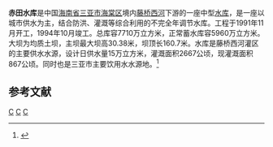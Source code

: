 {{Infobox Reservoir 
|name = 赤田水库
|nickname = 
|image = 
|image_caption = 
|pushpin_map =  China Hainan
|pushpin_map_caption = 赤田水库在海南的位置
|code =BHFL1001693
|class = 中型
|location_of_reservoir = [[海南省|海南省]][[三亚市|三亚市]][[海棠区|海棠区]]
|location_of_dam = 
|inflow = [[藤桥西河|藤桥西河]]
|outflow = 
|catchment_area = 220.55
|reservoir_area = 
|mean_depth =
|maximum_depth = 
|flood_level = 
|normal_water_level = 
|dead_water_level = 
|water_quality = 
|island = 
|maximum_storage_capacity = 
|normal_storage_capacity = 5960万
|dead_storage_capacity = 
|type_of_dam = 均质土坝
|elevation_of_dam = 
|height_of_dam = 30.38
|length_of_dam = 160.7
|width_of_dam = 
|installed_capacity =
|irrigated_area =867公顷
|start = 1991年11月
|complete = 1994年10月
|cost = 
|emigrate = 
|latd = 18
|latm = 25
|lats = 26
|latNS = N
|longd = 109
|longm = 43
|longs = 45
|longEW = E
|website = 
|footnotes = 
}}
'''赤田水库'''是中国[[海南省|海南省]][[三亚市|三亚市]][[海棠区|海棠区]]境内[[藤桥西河|藤桥西河]]下游的一座中型[[水库|水库]]，是一座以城市供水为主，结合防洪、灌溉等综合利用的不完全年调节水库。工程于1991年11月开工，1994年10月竣工。总库容7710万立方米，正常蓄水库容5960万立方米。大坝为均质土坝，主坝最大坝高30.38米，坝顶长160.7米。水库是藤桥西河灌区的主要供水水源，设计日供水量15万立方米，灌溉面积2667公顷，现灌溉面积867公顷。同时也是三亚市主要饮用水水源地。<ref name="中国河湖大典">{{cite book |author=《[[中国河湖大典|中国河湖大典]]》编纂委员会 |title=《中国河湖大典·珠江卷》 |year=2013年1月 |publisher=中国水利水电出版社 |location=北京 |pages=450页|isbn= 978-7-5170-0561-2 }}</ref>

== 参考文献 ==
{{Reflist}}

{{海南小作品}}

[[Category:海南水库|C]]
[[Category:1991年建造|C]]
[[Category:三亚|C]]